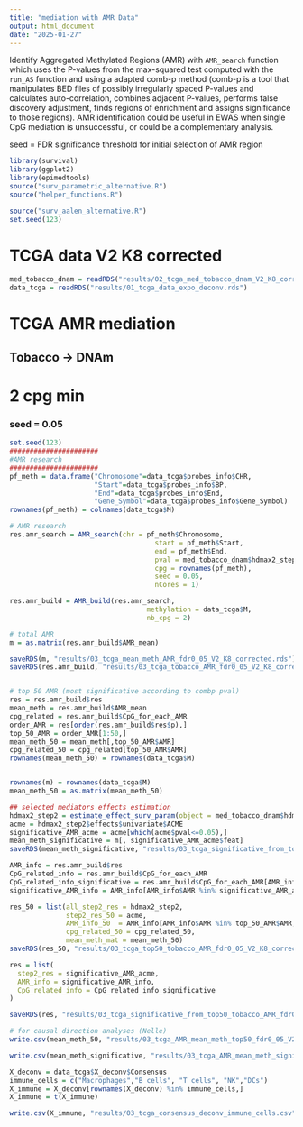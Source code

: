 ```yaml
---
title: "mediation with AMR Data"
output: html_document
date: "2025-01-27"
---
```



Identify Aggregated Methylated Regions (AMR) with `AMR_search` function which uses the P-values from the max-squared test computed with the `run_AS` function and using a adapted comb-p method (comb-p is a tool that manipulates BED files of possibly irregularly spaced P-values and calculates auto-correlation, combines adjacent P-values, performs false discovery adjustment, finds regions of enrichment and assigns significance to those regions). AMR identification could be useful in EWAS when single CpG mediation is unsuccessful, or could be a complementary analysis.


seed = FDR significance threshold for initial selection of AMR region





```r
library(survival)
library(ggplot2)
library(epimedtools)
source("surv_parametric_alternative.R")
source("helper_functions.R")

source("surv_aalen_alternative.R")
set.seed(123)
```



# TCGA data V2 K8 corrected

```r

med_tobacco_dnam = readRDS("results/02_tcga_med_tobacco_dnam_V2_K8_corrected.rds")
data_tcga = readRDS("results/01_tcga_data_expo_deconv.rds")

```

# TCGA AMR mediation
## Tobacco -> DNAm
# 2 cpg min
### seed = 0.05
```r
set.seed(123)
######################
#AMR research
######################
pf_meth = data.frame("Chromosome"=data_tcga$probes_info$CHR,
                     "Start"=data_tcga$probes_info$BP,
                     "End"=data_tcga$probes_info$End,
                     "Gene_Symbol"=data_tcga$probes_info$Gene_Symbol)
rownames(pf_meth) = colnames(data_tcga$M)

# AMR research
res.amr_search = AMR_search(chr = pf_meth$Chromosome,
                                    start = pf_meth$Start,
                                    end = pf_meth$End,
                                    pval = med_tobacco_dnam$hdmax2_step1_param$max2_pvalues,
                                    cpg = rownames(pf_meth),
                                    seed = 0.05, 
                                    nCores = 1)

res.amr_build = AMR_build(res.amr_search,
                                  methylation = data_tcga$M, 
                                  nb_cpg = 2)

# total AMR
m = as.matrix(res.amr_build$AMR_mean)

saveRDS(m, "results/03_tcga_mean_meth_AMR_fdr0_05_V2_K8_corrected.rds")
saveRDS(res.amr_build, "results/03_tcga_tobacco_AMR_fdr0_05_V2_K8_corrected.rds")


# top 50 AMR (most significative according to combp pval)
res = res.amr_build$res
mean_meth = res.amr_build$AMR_mean
cpg_related = res.amr_build$CpG_for_each_AMR
order_AMR = res[order(res.amr_build$res$p),]
top_50_AMR = order_AMR[1:50,]
mean_meth_50 = mean_meth[,top_50_AMR$AMR]
cpg_related_50 = cpg_related[top_50_AMR$AMR]
rownames(mean_meth_50) = rownames(data_tcga$M)


rownames(m) = rownames(data_tcga$M)
mean_meth_50 = as.matrix(mean_meth_50)

## selected mediators effects estimation
hdmax2_step2 = estimate_effect_surv_param(object = med_tobacco_dnam$hdmax2_step1_param, m = mean_meth_50)
acme = hdmax2_step2$effects$univariate$ACME
significative_AMR_acme = acme[which(acme$pval<=0.05),]
mean_meth_significative = m[, significative_AMR_acme$feat]
saveRDS(mean_meth_significative, "results/03_tcga_significative_from_top50_mean_meth_AMR_fdr0_05_V2_K8_corrected.rds")

AMR_info = res.amr_build$res
CpG_related_info = res.amr_build$CpG_for_each_AMR
CpG_related_info_significative = res.amr_build$CpG_for_each_AMR[AMR_info$AMR %in% significative_AMR_acme$feat]
significative_AMR_info = AMR_info[AMR_info$AMR %in% significative_AMR_acme$feat,]

res_50 = list(all_step2_res = hdmax2_step2,
              step2_res_50 = acme,
              AMR_info_50  = AMR_info[AMR_info$AMR %in% top_50_AMR$AMR,],
              cpg_related_50 = cpg_related_50,
              mean_meth_mat = mean_meth_50)
saveRDS(res_50, "results/03_tcga_top50_tobacco_AMR_fdr0_05_V2_K8_corrected.rds")

res = list(
  step2_res = significative_AMR_acme,
  AMR_info = significative_AMR_info,
  CpG_related_info = CpG_related_info_significative
)

saveRDS(res, "results/03_tcga_significative_from_top50_tobacco_AMR_fdr0_05_V2_K8_corrected.rds")

# for causal direction analyses (Nelle)
write.csv(mean_meth_50, "results/03_tcga_AMR_mean_meth_top50_fdr0_05_V2_K8_corrected.csv")

write.csv(mean_meth_significative, "results/03_tcga_AMR_mean_meth_significative_fdr0_05_V2_K8_corrected.csv")

X_deconv = data_tcga$X_deconv$Consensus
immune_cells = c("Macrophages","B cells", "T cells", "NK","DCs")
X_immune = X_deconv[rownames(X_deconv) %in% immune_cells,]
X_immune = t(X_immune)

write.csv(X_immune, "results/03_tcga_consensus_deconv_immune_cells.csv")
```

